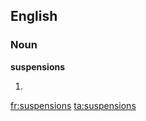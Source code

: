 ==English==

===Noun===
'''suspensions'''

# {{plural of|[[suspension]]}}

[[fr:suspensions]]
[[ta:suspensions]]